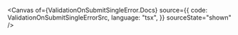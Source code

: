 
<Meta title="Interactive Form Examples/Validation/Validation on Submit (with One Error)" />

<Canvas
  of={ValidationOnSubmitSingleError.Docs}
  source={{
    code: ValidationOnSubmitSingleErrorSrc,
    language: "tsx",
  }}
  sourceState="shown"
/>
